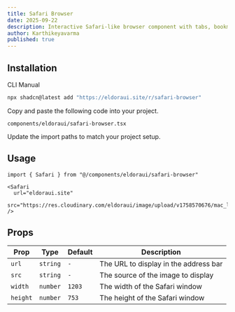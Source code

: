 ```yaml
---
title: Safari Browser
date: 2025-09-22
description: Interactive Safari-like browser component with tabs, bookmarks, and more.
author: Karthikeyavarma
published: true
---
```


<ComponentPreview name="safari-browser-demo" />

## Installation

<Tabs defaultValue="cli">

<TabsList>
  <TabsTrigger value="cli">CLI</TabsTrigger>
  <TabsTrigger value="manual">Manual</TabsTrigger>
</TabsList>
<TabsContent value="cli">

```bash
npx shadcn@latest add "https://eldoraui.site/r/safari-browser"
```

</TabsContent>

<TabsContent value="manual">

<Steps>

<Step>Copy and paste the following code into your project.</Step>

`components/eldoraui/safari-browser.tsx`

<ComponentSource name="safari-browser" />

<Step>Update the import paths to match your project setup.</Step>

</Steps>

</TabsContent>

</Tabs>

## Usage

```tsx showLineNumbers
import { Safari } from "@/components/eldoraui/safari-browser"
```

```tsx showLineNumbers
<Safari
  url="eldoraui.site"
  src="https://res.cloudinary.com/eldoraui/image/upload/v1758570676/mac_llxzg3.jpg"
/>
```

## Props

| Prop     | Type     | Default | Description                           |
| -------- | -------- | ------- | ------------------------------------- |
| `url`    | `string` | `-`     | The URL to display in the address bar |
| `src`    | `string` | `-`     | The source of the image to display    |
| `width`  | `number` | `1203`  | The width of the Safari window        |
| `height` | `number` | `753`   | The height of the Safari window       |

